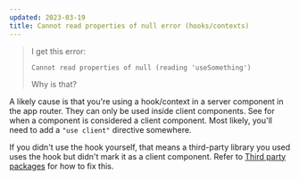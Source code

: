 ```yaml
---
updated: 2023-03-19
title: Cannot read properties of null error (hooks/contexts)
---
```


> I get this error:
>
> ```
> Cannot read properties of null (reading 'useSomething')
> ```
>
> Why is that?

A likely cause is that you're using a hook/context in a server component in the app router. They can
only be used inside client components. See
<Question id="when-is-a-component-a-client-component-in-the-app-router" /> for when a component is
considered a client component. Most likely, you'll need to add a `"use client"` directive somewhere.

If you didn't use the hook yourself, that means a third-party library you used uses the hook but
didn't mark it as a client component. Refer to
[Third party packages](https://beta.nextjs.org/docs/rendering/server-and-client-components#third-party-packages)
for how to fix this.
